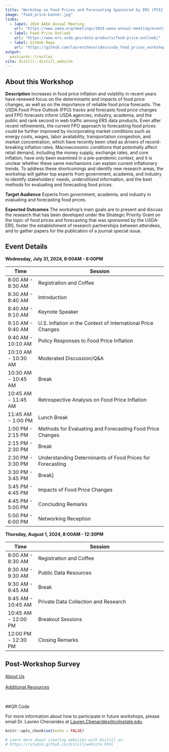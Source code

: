```yaml
---
title: "Workshop on Food Prices and Forecasting Sponsored by ERS (PC52)"
image: "food_price-banner.jpg"
links:
  - label: 2024 AAEA Annual Meeting
    url: "https://www.aaea.org/meetings/2024-aaea-annual-meeting/events/ticketed-events/pre--and-post-conference-workshops/workshop-on-food-prices-and-forecasting-sponsored-by-ers-pc52"
  - label: Food Price Outlook
    url: "https://www.ers.usda.gov/data-products/food-price-outlook/"
  - label: GitHub Repo
    url: "https://github.com/laurenchenarides/usda_food_prices_workshop"
output:
  postcards::trestles
site: distill::distill_website
---
```


## About this Workshop

**Description** Increases in food price inflation and volatility in recent years have renewed focus on the determinants and impacts of food price changes, as well as on the importance of reliable food  price forecasts. The USDA Food Price Outlook (FPO) tracks and forecasts food price changes and FPO forecasts inform USDA agencies, industry, academia, and the public and rank second in  web traffic among ERS data products. Even after recent refinements, the current FPO approach  to forecasting food prices could be further improved by incorporating market conditions such as  energy costs, wages, labor availability, transportation congestion, and market concentration,  which have recently been cited as drivers of record-breaking inflation rates. Macroeconomic  conditions that potentially affect retail demand, including the money supply, exchange rates, and core inflation, have only been examined in a pre-pandemic context, and it is unclear whether  these same mechanisms can explain current inflationary trends. To address these shortcomings and identify new research areas, the workshop will gather top experts from government, academia, and industry to identify stakeholders’ needs, underutilized information, and the best methods for evaluating and forecasting food prices. 

**Target Audience** Experts from government, academia, and industry in evaluating and forecasting food prices.

**Expected Outcomes** The workshop's main goals are to present and discuss the research that has been developed under the Strategic Priority Grant on the topic of food prices and forecasting that was sponsored by the USDA-ERS, foster the establishment of research partnerships between attendees, and to gather papers for the publication of a journal special issue.


## Event Details

**Wednesday, July 31, 2024, 8:00AM - 6:00PM ** 

| Time   | Session        |
|--------|----------------------------------|
| 8:00 AM - 8:30 AM    | Registration and Coffee                                              | 
| 8:30 AM - 8:40 AM    | Introduction                                                         | 
| 8:40 AM - 9:10 AM    | Keynote Speaker                                                      | 
| 9:10 AM - 9:40 AM    | U.S. Inflation in the Context of International Price Changes         | 
| 9:40 AM - 10:10 AM   | Policy Responses to Food Price Inflation                             | 
| 10:10 AM - 10:30 AM  | Moderated Discussion/Q&A                                             | 
| 10:30 AM - 10:45 AM  | Break                                                                | 
| 10:45 AM - 11:45 AM  | Retrospective Analysis on Food Price Inflation                       | 
| 11:45 AM - 1:00 PM   | Lunch Break                                                          | 
| 1:00 PM - 2:15 PM    | Methods for Evaluating and Forecasting Food Price Changes            | 
| 2:15 PM - 2:30 PM    | Break                                                                | 
| 2:30 PM - 3:30 PM    | Understanding Determinants of Food Prices for Forecasting            | 
| 3:30 PM - 3:45 PM    | Break]                                                               | 
| 3:45 PM - 4:45 PM    | Impacts of Food Price Changes                                        |
| 4:45 PM - 5:00 PM    | Concluding Remarks                                                   |
| 5:00 PM - 6:00 PM    | Networking Reception                                                 |


**Thursday, August 1, 2024, 8:00AM - 12:30PM ** 

| Time   | Session        |
|--------|----------------------------------|
| 8:00 AM - 8:30 AM    | Registration and Coffee                                              | 
| 8:30 AM - 9:30 AM    | Public Data Resources                                                |
| 9:30 AM - 9:45 AM    | Break                                                                |
| 9:45 AM - 10:45 AM   | Private Data Collection and Research                                 |
| 10:45 AM - 12:00 PM  | Breakout Sessions                                                    |
| 12:00 PM - 12:30 PM  | Closing Remarks                                                      |


## Post-Workshop Survey

<div class="row"> 
<div class="col-4"> <a href="about.html" class="btn btn-primary btn-block">About Us</a> </div> 
<br>
<div class="col-6"> <a href="resources.html" class="btn btn-primary btn-block">Additional Resources</a> </div> 
</div>

<br>


##QR Code

For more information about how to participate in future workshops, please email Dr. Lauren Chenarides at [Lauren.Chenarides@colostate.edu](Lauren.Chenarides@colostate.edu){target="_blank"}.



```r
knitr::opts_chunk$set(echo = FALSE)

# Learn more about creating websites with Distill at:
# https://rstudio.github.io/distill/website.html

```






<!--
# Prepare the docs directory
system('powershell -command "Remove-Item -Recurse -Force docs/*"')
system('powershell -command "Copy-Item -Recurse -Force _site/* docs/"')
-->
